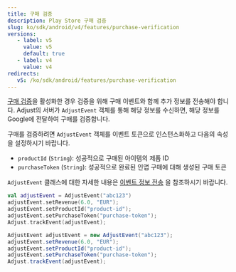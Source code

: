 ```yaml
---
title: 구매 검증
description: Play Store 구매 검증
slug: ko/sdk/android/v4/features/purchase-verification
versions:
   - label: v5
     value: v5
     default: true
   - label: v4
     value: v4
redirects:
   v5: /ko/sdk/android/features/purchase-verification
---
```


[구매 검증](https://help.adjust.com/ko/article/purchase-verification)을 활성화한 경우 검증을 위해 구매 이벤트와 함께 추가 정보를 전송해야 합니다. Adjust의 서버가 `AdjustEvent` 객체를 통해 해당 정보를 수신하면, 해당 정보를 Google에 전달하여 구매를 검증합니다.

구매를 검증하려면 `AdjustEvent` 객체를 이벤트 토큰으로 인스턴스화하고 다음의 속성을 설정하시기 바랍니다.

-  `productId` \(`String`\): 성공적으로 구매된 아이템의 제품 ID
-  `purchaseToken` \(`String`\): 성공적으로 완료된 인앱 구매에 대해 생성된 구매 토큰

<Callout type="seealso">

`AdjustEvent` 클래스에 대한 자세한 내용은 [이벤트 정보 전송](/ko/sdk/android/features/events) 을 참조하시기 바랍니다.

</Callout>
<Tabs>
<Tab title="Kotlin" sync="kotlin">

```kotlin
val adjustEvent = AdjustEvent("abc123")
adjustEvent.setRevenue(6.0, "EUR");
adjustEvent.setProductId("product-id");
adjustEvent.setPurchaseToken("purchase-token");
Adjust.trackEvent(adjustEvent);
```

</Tab>
<Tab title="Java" sync="java">

```java
AdjustEvent adjustEvent = new AdjustEvent("abc123");
adjustEvent.setRevenue(6.0, "EUR");
adjustEvent.setProductId("product-id");
adjustEvent.setPurchaseToken("purchase-token");
Adjust.trackEvent(adjustEvent);
```

</Tab>
</Tabs>
